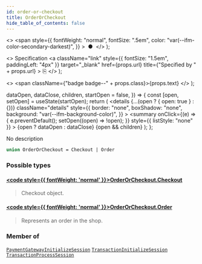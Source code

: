 ```yaml
---
id: order-or-checkout
title: OrderOrCheckout
hide_table_of_contents: false
---
```


  <>
    <span
      style={{
        fontWeight: "normal",
        fontSize: ".5em",
        color: "var(--ifm-color-secondary-darkest)",
      }}
    >
      &nbsp;●&nbsp;
    </span>
  </>
);

  <>
    Specification
    <a
      className="link"
      style={{ fontSize: "1.5em", paddingLeft: "4px" }}
      target="\_blank"
      href={props.url}
      title={"Specified by " + props.url}
    >
      ⎘
    </a>
  </>
);

  <>
    <span className={"badge badge--" + props.class}>{props.text}</span>
  </>
);


  dataOpen,
  dataClose,
  children,
  startOpen = false,
}) => {
  const [open, setOpen] = useState(startOpen);
  return (
    <details
      {...(open ? { open: true } : {})}
      className="details"
      style={{
        border: "none",
        boxShadow: "none",
        background: "var(--ifm-background-color)",
      }}
    >
      <summary
        onClick={(e) => {
          e.preventDefault();
          setOpen((open) => !open);
        }}
        style={{ listStyle: "none" }}
      >
        {open ? dataOpen : dataClose}
      </summary>
      {open && children}
    </details>
  );
};

No description

```graphql
union OrderOrCheckout = Checkout | Order
```

### Possible types

#### [<code style={{ fontWeight: 'normal' }}>OrderOrCheckout.<b>Checkout</b></code>](../../../api-reference/checkout/objects/checkout) <Badge class="secondary" text="object"/>

> Checkout object.

#### [<code style={{ fontWeight: 'normal' }}>OrderOrCheckout.<b>Order</b></code>](../../../api-reference/orders/objects/order) <Badge class="secondary" text="object"/>

> Represents an order in the shop.

### Member of

[`PaymentGatewayInitializeSession`](../../../api-reference/miscellaneous/objects/payment-gateway-initialize-session) <Badge class="secondary" text="object"/><Bullet />[`TransactionInitializeSession`](../../../api-reference/miscellaneous/objects/transaction-initialize-session) <Badge class="secondary" text="object"/><Bullet />[`TransactionProcessSession`](../../../api-reference/miscellaneous/objects/transaction-process-session) <Badge class="secondary" text="object"/>
